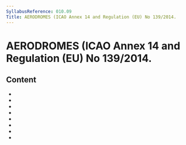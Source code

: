 ```yaml
---
SyllabusReference: 010.09
Title: AERODROMES (ICAO Annex 14 and Regulation (EU) No 139/2014.
---
```


# AERODROMES (ICAO Annex 14 and Regulation (EU) No 139/2014.

## Content

- <Link href="010.09.01" />
- <Link href="010.09.02" />
- <Link href="010.09.03" />
- <Link href="010.09.04" />
- <Link href="010.09.05" />
- <Link href="010.09.06" />
- <Link href="010.09.07" />
- <Link href="010.09.08" />
